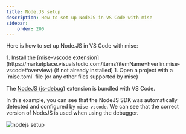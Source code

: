 ```yaml
---
title: Node.JS setup
description: How to set up NodeJS in VS Code with mise
sidebar:
    order: 200
---
```


Here is how to set up Node.JS in VS Code with mise:

<Steps>
1. Install the [mise-vscode extension](https://marketplace.visualstudio.com/items?itemName=hverlin.mise-vscode#overview) (if not already installed)
1. Open a project with a `mise.toml` file (or any other files supported by mise)
</Steps>

The [NodeJS  (js-debug)](https://marketplace.visualstudio.com/items?itemName=ms-vscode.js-debug) extension is bundled with VS Code.


In this example, you can see that the NodeJS SDK was automatically detected and configured by `mise-vscode`.
We can see that the correct version of NodeJS is used when using the debugger.

![nodejs setup](nodejs-example.png)